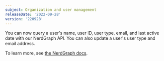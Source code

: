 ```yaml
---
subject: Organization and user management
releaseDate: '2022-09-28'
version: '220928'
---
```


You can now query a user's name, user ID, user type, email, and last active date with our NerdGraph API. You can also update a user's user type and email address.

To learn more, see [the NerdGraph docs](/docs/apis/nerdgraph/examples/nerdgraph-manage-users).